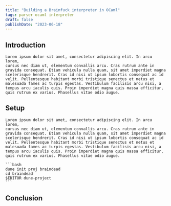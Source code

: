 ```yaml
---
title: "Building a Brainfuck interpreter in OCaml"
tags: parser ocaml interpreter
draft: false
publishDate: "2023-06-18"
---
```

## Introduction
	Lorem ipsum dolor sit amet, consectetur adipiscing elit. In arcu lorem,
	cursus nec diam ut, elementum convallis arcu. Cras rutrum ante in
	gravida consequat. Etiam vehicula nulla quam, sit amet imperdiet magna
	scelerisque hendrerit. Cras id nisi ut ipsum lobortis consequat ac id
	velit. Pellentesque habitant morbi tristique senectus et netus et
	malesuada fames ac turpis egestas. Vestibulum facilisis arcu nisi, a
	tempus arcu iaculis quis. Proin imperdiet magna quis massa efficitur,
	quis rutrum ex varius. Phasellus vitae odio augue.

## Setup
	Lorem ipsum dolor sit amet, consectetur adipiscing elit. In arcu lorem,
	cursus nec diam ut, elementum convallis arcu. Cras rutrum ante in
	gravida consequat. Etiam vehicula nulla quam, sit amet imperdiet magna
	scelerisque hendrerit. Cras id nisi ut ipsum lobortis consequat ac id
	velit. Pellentesque habitant morbi tristique senectus et netus et
	malesuada fames ac turpis egestas. Vestibulum facilisis arcu nisi, a
	tempus arcu iaculis quis. Proin imperdiet magna quis massa efficitur,
	quis rutrum ex varius. Phasellus vitae odio augue.

	```bash
	dune init proj braindead
	cd braindead
	$EDITOR dune-project
	```


## Conclusion 
